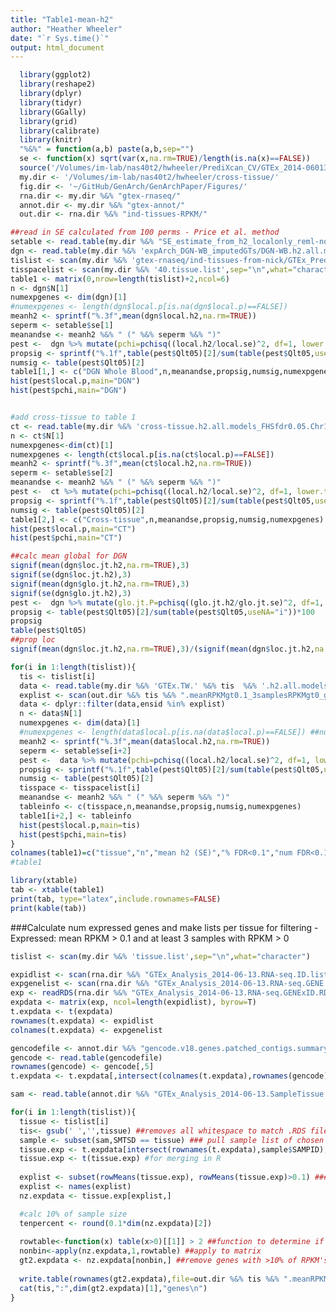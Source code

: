 ```yaml
---
title: "Table1-mean-h2"
author: "Heather Wheeler"
date: "`r Sys.time()`"
output: html_document
---
```


```r
  library(ggplot2)
  library(reshape2)
  library(dplyr)
  library(tidyr)
  library(GGally)
  library(grid)
  library(calibrate)
  library(knitr)
  "%&%" = function(a,b) paste(a,b,sep="")
  se <- function(x) sqrt(var(x,na.rm=TRUE)/length(is.na(x)==FALSE))
  source('/Volumes/im-lab/nas40t2/hwheeler/PrediXcan_CV/GTEx_2014-06013_release/transfers/PrediXmod/Paper_plots/multiplot.R')
  my.dir <- '/Volumes/im-lab/nas40t2/hwheeler/cross-tissue/'
  fig.dir <- '~/GitHub/GenArch/GenArchPaper/Figures/'
  rna.dir <- my.dir %&% "gtex-rnaseq/"
  annot.dir <- my.dir %&% "gtex-annot/"
  out.dir <- rna.dir %&% "ind-tissues-RPKM/"
```

```r
##read in SE calculated from 100 perms - Price et al. method
setable <- read.table(my.dir %&% "SE_estimate_from_h2_localonly_reml-no-constrain_allgenes_100perms.txt",header=T)
dgn <- read.table(my.dir %&% 'expArch_DGN-WB_imputedGTs/DGN-WB.h2.all.models_FHSfdr0.05.Chr1-22_globalAll_reml-no-constrain.2015-12-15.txt',header=T)
tislist <- scan(my.dir %&% 'gtex-rnaseq/ind-tissues-from-nick/GTEx_PrediXmod.tissue.list',sep="\n",what="character")
tisspacelist <- scan(my.dir %&% '40.tissue.list',sep="\n",what="character")
table1 <- matrix(0,nrow=length(tislist)+2,ncol=6)
n <- dgn$N[1]
numexpgenes <- dim(dgn)[1]
#numexpgenes <- length(dgn$local.p[is.na(dgn$local.p)==FALSE]) 
meanh2 <- sprintf("%.3f",mean(dgn$local.h2,na.rm=TRUE))
seperm <- setable$se[1]
meanandse <- meanh2 %&% " (" %&% seperm %&% ")"
pest <-  dgn %>% mutate(pchi=pchisq((local.h2/local.se)^2, df=1, lower.tail=FALSE)) %>% mutate(local.q=p.adjust(pchi,method="BH"))  %>% arrange(local.h2) %>% mutate(Qlt05=local.q<0.1)
propsig <- sprintf("%.1f",table(pest$Qlt05)[2]/sum(table(pest$Qlt05,useNA="i"))*100)
numsig <- table(pest$Qlt05)[2]
table1[1,] <- c("DGN Whole Blood",n,meanandse,propsig,numsig,numexpgenes)
hist(pest$local.p,main="DGN")
hist(pest$pchi,main="DGN")


#add cross-tissue to table 1
ct <- read.table(my.dir %&% 'cross-tissue.h2.all.models_FHSfdr0.05.Chr1-22_globaleQTLOtherChr_reml-no-constrain.2015-12-14.txt',header=T)
n <- ct$N[1]
numexpgenes<-dim(ct)[1]
numexpgenes <- length(ct$local.p[is.na(ct$local.p)==FALSE]) 
meanh2 <- sprintf("%.3f",mean(ct$local.h2,na.rm=TRUE))
seperm <- setable$se[2]
meanandse <- meanh2 %&% " (" %&% seperm %&% ")"
pest <-  ct %>% mutate(pchi=pchisq((local.h2/local.se)^2, df=1, lower.tail=FALSE)) %>% mutate(local.q=p.adjust(pchi,method="BH")) %>% arrange(local.h2) %>% mutate(Qlt05=local.q<0.1)
propsig <- sprintf("%.1f",table(pest$Qlt05)[2]/sum(table(pest$Qlt05,useNA="n"))*100)
numsig <- table(pest$Qlt05)[2]
table1[2,] <- c("Cross-tissue",n,meanandse,propsig,numsig,numexpgenes)
hist(pest$local.p,main="CT")
hist(pest$pchi,main="CT")

##calc mean global for DGN
signif(mean(dgn$loc.jt.h2,na.rm=TRUE),3)
signif(se(dgn$loc.jt.h2),3)
signif(mean(dgn$glo.jt.h2,na.rm=TRUE),3)
signif(se(dgn$glo.jt.h2),3)
pest <-  dgn %>% mutate(glo.jt.P=pchisq((glo.jt.h2/glo.jt.se)^2, df=1, lower.tail=FALSE)) %>%  mutate(glo.jt.Q=p.adjust(glo.jt.P,method="BH"))   %>% arrange(glo.jt.h2) %>% mutate(Qlt05=glo.jt.Q<0.1) 
propsig <- table(pest$Qlt05)[2]/sum(table(pest$Qlt05,useNA="i"))*100
propsig
table(pest$Qlt05)
##prop loc
signif(mean(dgn$loc.jt.h2,na.rm=TRUE),3)/(signif(mean(dgn$loc.jt.h2,na.rm=TRUE),3)+signif(mean(dgn$glo.jt.h2,na.rm=TRUE),3))

for(i in 1:length(tislist)){
  tis <- tislist[i]
  data <- read.table(my.dir %&% 'GTEx.TW.' %&% tis  %&% '.h2.all.models_FHSfdr0.05.Chr1-22_globaleQTLOtherChr_reml-no-constrain.2015-12-14.txt',header=T,sep="\t")  
  explist <- scan(out.dir %&% tis %&% ".meanRPKMgt0.1_3samplesRPKMgt0_genelist","c")
  data <- dplyr::filter(data,ensid %in% explist)
  n <- data$N[1]
  numexpgenes <- dim(data)[1]
  #numexpgenes <- length(data$local.p[is.na(data$local.p)==FALSE]) ##num expressed genes mean(RPKM)>0.1
  meanh2 <- sprintf("%.3f",mean(data$local.h2,na.rm=TRUE))
  seperm <- setable$se[i+2]
  pest <-  data %>% mutate(pchi=pchisq((local.h2/local.se)^2, df=1, lower.tail=FALSE)) %>% mutate(local.q=p.adjust(pchi,method="BH")) %>% arrange(local.h2) %>% mutate(Qlt05=local.q<0.1) 
  propsig <- sprintf("%.1f",table(pest$Qlt05)[2]/sum(table(pest$Qlt05,useNA="i"))*100)
  numsig <- table(pest$Qlt05)[2]
  tisspace <- tisspacelist[i]
  meanandse <- meanh2 %&% " (" %&% seperm %&% ")"
  tableinfo <- c(tisspace,n,meanandse,propsig,numsig,numexpgenes)
  table1[i+2,] <- tableinfo
  hist(pest$local.p,main=tis)
  hist(pest$pchi,main=tis)
}
colnames(table1)=c("tissue","n","mean h2 (SE)","% FDR<0.1","num FDR<0.1","num expressed")
#table1

library(xtable)
tab <- xtable(table1)
print(tab, type="latex",include.rownames=FALSE)
print(kable(tab))
```


###Calculate num expressed genes and make lists per tissue for filtering
- Expressed: mean RPKM > 0.1 and at least 3 samples with RPKM > 0 
```r
tislist <- scan(my.dir %&% 'tissue.list',sep="\n",what="character")

expidlist <- scan(rna.dir %&% "GTEx_Analysis_2014-06-13.RNA-seq.ID.list","character")
expgenelist <- scan(rna.dir %&% "GTEx_Analysis_2014-06-13.RNA-seq.GENE.list","character")
exp <- readRDS(rna.dir %&% "GTEx_Analysis_2014-06-13.RNA-seq.GENExID.RDS")
expdata <- matrix(exp, ncol=length(expidlist), byrow=T)
t.expdata <- t(expdata)
rownames(t.expdata) <- expidlist
colnames(t.expdata) <- expgenelist

gencodefile <- annot.dir %&% "gencode.v18.genes.patched_contigs.summary.protein"
gencode <- read.table(gencodefile)
rownames(gencode) <- gencode[,5]
t.expdata <- t.expdata[,intersect(colnames(t.expdata),rownames(gencode))] ###pull protein coding gene expression data

sam <- read.table(annot.dir %&% "GTEx_Analysis_2014-06-13.SampleTissue.annot",header=T,sep="\t")

for(i in 1:length(tislist)){
  tissue <- tislist[i]
  tis<- gsub(' ','',tissue) ##removes all whitespace to match .RDS files
  sample <- subset(sam,SMTSD == tissue) ### pull sample list of chosen tissue
  tissue.exp <- t.expdata[intersect(rownames(t.expdata),sample$SAMPID),] ###pull expression data for chosen tissue###
  tissue.exp <- t(tissue.exp) #for merging in R
  
  explist <- subset(rowMeans(tissue.exp), rowMeans(tissue.exp)>0.1) ###pull genes with mean expression > 0.1###
  explist <- names(explist)
  nz.expdata <- tissue.exp[explist,]

  #calc 10% of sample size
  tenpercent <- round(0.1*dim(nz.expdata)[2])
  
  rowtable<-function(x) table(x>0)[[1]] > 2 ##function to determine if >2 samples have exp levels >0
  nonbin<-apply(nz.expdata,1,rowtable) ##apply to matrix
  gt2.expdata <- nz.expdata[nonbin,] ##remove genes with >10% of RPKM's==0
  
  write.table(rownames(gt2.expdata),file=out.dir %&% tis %&% ".meanRPKMgt0.1_3samplesRPKMgt0_genelist",quote=FALSE,col.names = FALSE,row.names=FALSE)
  cat(tis,":",dim(gt2.expdata)[1],"genes\n")
}
```
